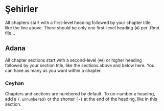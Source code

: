 # Şehirler 

All chapters start with a first-level heading followed by your chapter title, like the line above. There should be only one first-level heading (`#`) per .Rmd file...

## Adana

All chapter sections start with a second-level (`##`) or higher heading followed by your section title, like the sections above and below here. You can have as many as you want within a chapter.

### Ceyhan

Chapters and sections are numbered by default. To un-number a heading, add a `{.unnumbered}` or the shorter `{-}` at the end of the heading, like in this section.
